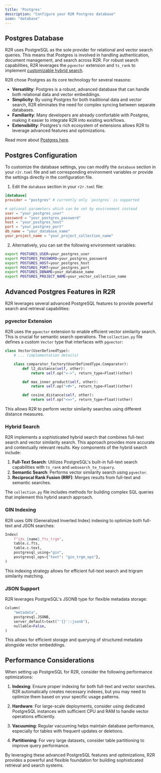```yaml
---
title: 'Postgres'
description: "Configure your R2R Postgres database"
icon: "database"
---
```


## Postgres Database

R2R uses PostgreSQL as the sole provider for relational and vector search queries. This means that Postgres is involved in handling authentication, document management, and search across R2R. For robust search capabilities, R2R leverages the `pgvector` extension and `ts_rank` to implement [customizable hybrid search](/cookbooks/hybrid-search).

<Note>
  R2R chose Postgres as its core technology for several reasons:

  - **Versatility**: Postgres is a robust, advanced database that can handle both relational data and vector embeddings.
  - **Simplicity**: By using Postgres for both traditional data and vector search, R2R eliminates the need for complex syncing between separate databases.
  - **Familiarity**: Many developers are already comfortable with Postgres, making it easier to integrate R2R into existing workflows.
  - **Extensibility**: Postgres's rich ecosystem of extensions allows R2R to leverage advanced features and optimizations.

  Read more about [Postgres here](https://www.postgresql.org/).
</Note>

## Postgres Configuration

To customize the database settings, you can modify the `database` section in your `r2r.toml` file and set corresponding environment variables or provide the settings directly in the configuration file.

1. Edit the `database` section in your `r2r.toml` file:

```toml r2r.toml
[database]
provider = "postgres" # currently only `postgres` is supported

# optional parameters which can be set by environment instead
user = "your_postgres_user"
password = "your_postgres_password"
host = "your_postgres_host"
port = "your_postgres_port"
db_name = "your_database_name"
your_project_name = "your_project_collection_name"
```

2. Alternatively, you can set the following environment variables:

```bash
export POSTGRES_USER=your_postgres_user
export POSTGRES_PASSWORD=your_postgres_password
export POSTGRES_HOST=your_postgres_host
export POSTGRES_PORT=your_postgres_port
export POSTGRES_DBNAME=your_database_name
export POSTGRES_PROJECT_NAME=your_vector_collection_name
```

## Advanced Postgres Features in R2R

R2R leverages several advanced PostgreSQL features to provide powerful search and retrieval capabilities:

### pgvector Extension

R2R uses the `pgvector` extension to enable efficient vector similarity search. This is crucial for semantic search operations. The `collection.py` file defines a custom `Vector` type that interfaces with `pgvector`:

```python
class Vector(UserDefinedType):
    # ... (implementation details)

    class comparator_factory(UserDefinedType.Comparator):
        def l2_distance(self, other):
            return self.op("<->", return_type=Float)(other)

        def max_inner_product(self, other):
            return self.op("<#>", return_type=Float)(other)

        def cosine_distance(self, other):
            return self.op("<=>", return_type=Float)(other)
```

This allows R2R to perform vector similarity searches using different distance measures.

### Hybrid Search

R2R implements a sophisticated hybrid search that combines full-text search and vector similarity search. This approach provides more accurate and contextually relevant results. Key components of the hybrid search include:

1. **Full-Text Search**: Utilizes PostgreSQL's built-in full-text search capabilities with `ts_rank` and `websearch_to_tsquery`.
2. **Semantic Search**: Performs vector similarity search using `pgvector`.
3. **Reciprocal Rank Fusion (RRF)**: Merges results from full-text and semantic searches.

The `collection.py` file includes methods for building complex SQL queries that implement this hybrid search approach.

### GIN Indexing

R2R uses GIN (Generalized Inverted Index) indexing to optimize both full-text and JSON searches:

```python
Index(
    f"idx_{name}_fts_trgm",
    table.c.fts,
    table.c.text,
    postgresql_using="gin",
    postgresql_ops={"text": "gin_trgm_ops"},
)
```

This indexing strategy allows for efficient full-text search and trigram similarity matching.

### JSON Support

R2R leverages PostgreSQL's JSONB type for flexible metadata storage:

```python
Column(
    "metadata",
    postgresql.JSONB,
    server_default=text("'{}'::jsonb"),
    nullable=False,
)
```

This allows for efficient storage and querying of structured metadata alongside vector embeddings.

## Performance Considerations

When setting up PostgreSQL for R2R, consider the following performance optimizations:

1. **Indexing**: Ensure proper indexing for both full-text and vector searches. R2R automatically creates necessary indexes, but you may need to optimize them based on your specific usage patterns.

2. **Hardware**: For large-scale deployments, consider using dedicated PostgreSQL instances with sufficient CPU and RAM to handle vector operations efficiently.

3. **Vacuuming**: Regular vacuuming helps maintain database performance, especially for tables with frequent updates or deletions.

4. **Partitioning**: For very large datasets, consider table partitioning to improve query performance.

By leveraging these advanced PostgreSQL features and optimizations, R2R provides a powerful and flexible foundation for building sophisticated retrieval and search systems.
